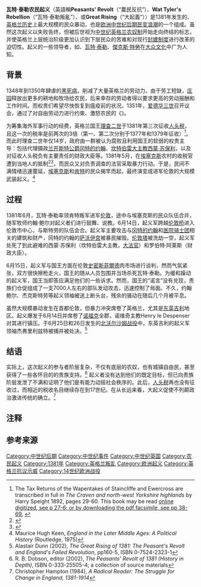 {{noteTA
|G1=地名
}}
{{Infobox Military Conflict
|conflict=瓦特·泰勒农民起义<br/>{{Lang|en|Peasants' Revolt}}
|partof=
|image=[[File:Jean_Froissart,_Chroniques,_154v,_12148_btv1b8438605hf336,_crop.jpg|250px]]
|caption=起义军面见理查二世
|date=1381年
|place=[[File:Flag_of_England.svg|20px]]英格兰
|result=国王胜利
|combatant1=英格兰王军
|combatant2=农民起义军
|commander1=[[理查二世_(英格兰)|理查二世]]
|commander2=[[瓦特·泰勒|瓦特·泰勒]]<br/>{{link-en|約翰·鮑爾|John Ball (priest)}}
|strength1=
|strength2=
|casualties1=
|casualties2=
}}
'''瓦特·泰勒农民起义'''（英語稱'''Peasants' Revolt'''（“農民反抗”）、'''Wat Tyler's Rebellion'''（“瓦特·泰勒叛亂”）、或'''Great Rising'''（“大起義”））是1381年发生的、[[英格兰历史|英格兰历史]]上最大规模的民众暴动，也是[[欧洲|欧洲]][[中世纪后期民变浪潮|中世纪后期民变浪潮]]的一个组成。虽然这次起义以失败告终，但被后世视为[[中世纪|中世纪]][[英格兰|英格兰]][[农奴制|农奴制]]开始走向终结的标志，并使英格兰上层统治阶级更加认识到下层民众的苦难和对现行[[封建制度|封建制度]]进行改革的迫切性。起义的一些领导者，如{{link-en|約翰·鮑爾|John Ball (priest)}}、[[瓦特·泰勒|瓦特·泰勒]]、[[傑克斯·特勞_(叛亂領袖)|傑克斯·特勞]]在[[大众文化|大众文化]]中广为人知。

==背景==
{{伦敦历史}}
1348年到1350年肆虐的[[黑死病|黑死病]]，削减了大量英格兰的劳动力。由于劳工短缺，[[庄园|庄园]]释放出更多的耕地和牧场给农民，后来幸存的劳动者得以要求更高的劳动报酬和工作时间。而权贵们希望尽快恢复到瘟疫前的状况。1351年，[[爱德华三世_(英格兰)|爱德华三世]]召开议会，通过了对自由劳动力进行约束、激怒农民的《{{le|劳工法令|Statute of Labourers 1351}}》。

为筹集海外军事行动的经费，英格兰国王[[理查二世_(英格兰)|理查二世]]于1381年第三次征收[[人头税|人头税]]，且这一次的税率是前两次的3倍（第一、第二次分别于1377年和1379年征收）<ref name="tax returns 1379">The Tax Returns of the Wapentakes of Staincliffe and Ewercross are transcribed in full in ''The Craven and north-west Yorkshire highlands'' by Harry Speight 1892, pages 29-60. This book may be read [http://www.google.com/books?printsec=frontcover&id=AK8KAAAAYAAJ&output=text&pg=PP1  online digitized, see p 27-6; or by downloading the pdf facsimile, see pp 38-69.] {{Wayback|url=http://www.google.com/books?printsec=frontcover&id=AK8KAAAAYAAJ&output=text&pg=PP1 |date=20150125000955 }}</ref>。{{noteTag|1=理查二世时期的英格兰海外扩张，是由爱德华三世发起的英法[[百年战争|百年战争]]的延续}}而此时理查二世年仅14岁，政府由一群被认为腐败且利用国王的软弱的权贵主导：包括代理摄政[[兰开斯特公爵|兰开斯特公爵]][[冈特的约翰|冈特的约翰]]、[[坎特伯雷大主教|坎特伯雷大主教]][[西蒙·苏保利|西蒙·苏保利]]，以及对征收人头税负有主要责任的财政大臣等。1381年5月，在[[埃塞克斯|埃塞克斯]]农村的收税官遭到当地人的抵制<ref>{{cite web |url=http://www.historylearningsite.co.uk/peasants_revolt.htm |title=Peasants Revolt |publisher=Historylearningsite.co.uk |date=2007-03-30 |accessdate= |archive-date=2015-05-30 |archive-url=https://web.archive.org/web/20150530115919/http://www.historylearningsite.co.uk/peasants_revolt.htm |dead-url=no }}</ref><ref>{{cite web |url=http://marxists.anu.edu.au/history/england/peasants-revolt/story.htm |title=The Peasants' Revolt 1381 |publisher=Marxists.anu.edu.au |date= |accessdate= |archive-date=2016-03-06 |archive-url=https://web.archive.org/web/20160306185921/http://marxists.anu.edu.au/history/england/peasants-revolt/story.htm/ |dead-url=no }}</ref>，而民众又对负责调查的法官采取暴力行动。于是，民间不满情绪迅速蔓延，[[埃塞克斯|埃塞克斯]]和[[肯特|肯特]]的民众揭竿而起，最终演变成进军伦敦的大规模武装起义。<ref>Maurice Hugh Keen, ''England in the Later Middle Ages: A Political History'' (Routledge, 1975)</ref>

==过程==
1381年6月，瓦特·泰勒率领肯特叛军进军[[伦敦|伦敦]]，途中与埃塞克斯的民众队伍合并，随军牧师约翰·鲍尔对起义者们进行鼓舞、说教。6月14日，起义军跨越[[伦敦桥|伦敦桥]]进入伦敦市中心，与斯特劳的队伍会合。起义军主要攻击与[[冈特的约翰|冈特的约翰]]和[[医院骑士团|医院骑士团]]相关的建筑和财产，冈特的约翰的[[萨沃伊宫|萨沃伊宫]]被暴民摧毁。[[伦敦塔|伦敦塔]]被洗劫一空，起义军处死了到此避难的西蒙·苏保利（坎特伯雷大主教，[[大法官_(英国)|大法官]]）和罗伯特·阿莱斯（财政大臣）。

6月15日，起义军与国王方面在伦敦[[史密斯菲爾德_(倫敦)|史密斯菲爾德]]肉市场进行谈判，然而气氛紧张，双方很快擦枪走火，国王的随从人员包围并当场杀死瓦特·泰勒。为缓和躁动的起义军，国王当即答应满足他们的一些诉求。然而，国王的“诺言”没有兑现，贵族们仓促组成了一支7000人左右的部队发动攻击，迅速控制了局面。不久，约翰鲍尔、杰克斯特劳等起义领袖被送上断头台，残余的骚动在随后几个月被平息。

虽然大规模暴动发生在首都伦敦，但暴力冲突席卷了英格兰，尤其是[[东英吉利|东英吉利]]地区。起义爆发于6月14日并席卷了[[诺福克|诺福克]]全郡，诺维奇主教Henry le Despenser对其进行镇压。于6月25日和26日发生的[[北沃尔沙姆战役|北沃尔沙姆战役]]中，东英吉利的起义军领袖杰弗里利兹特被捕并被处决。<ref>Alastair Dunn (2002), ''The Great Rising of 1381: The Peasant's Revolt and England's Failed Revolution'', pp160-5, ISBN 0-7524-2323-1</ref>

==结语==
实际上，这次起义的参与者阶层复杂，不仅有底层的农奴，也有城镇自由民，甚至获得了一些各怀目的的贵族支持。<ref>R. B. Dobson, editor (2002), ''The Peasants' Revolt of 1381 (History in Depth)'', ISBN 0-333-25505-4; a collection of source materials</ref> 起义者没有达到他们的既定目标，但已向贵族阶层发泄了不满和证明了他们是有能力动摇社会秩序的。此后，[[人头税|人头税]]再也没有征收过，而相近的税收名目继续存在到17世纪。在从长远来看，大起义促使不列颠政治激进传统的确立。<ref>Christopher Hampton (1984), ''A Radical Reader: The Struggle for Change in England, 1381-1914''</ref>

==注释==
<div class="references-small">
{{NoteFoot}}
</div>

==参考来源==
{{reflist}}

{{Authority control}}
[[Category:中世纪后期|Category:中世纪后期]]
[[Category:中世纪事件|Category:中世纪事件]]
[[Category:中世纪英国|Category:中世纪英国]]
[[Category:农民起义|Category:农民起义]]
[[Category:1381年|Category:1381年]]
[[Category:英格兰叛乱|Category:英格兰叛乱]]
[[Category:欧洲起义|Category:欧洲起义]]
[[Category:英格兰抗议示威|Category:英格兰抗议示威]]
[[Category:14世纪欧洲战役|Category:14世纪欧洲战役]]